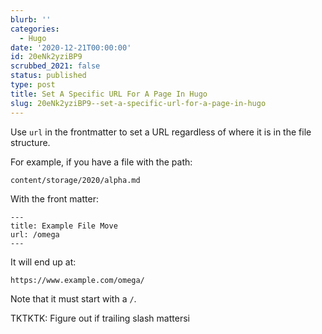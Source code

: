 ```yaml
---
blurb: ''
categories:
  - Hugo
date: '2020-12-21T00:00:00'
id: 20eNk2yziBP9
scrubbed_2021: false
status: published
type: post
title: Set A Specific URL For A Page In Hugo
slug: 20eNk2yziBP9--set-a-specific-url-for-a-page-in-hugo
---
```


Use `url` in the frontmatter to set a URL regardless of where it is in the file structure.

For example, if you have a file with the path:

    content/storage/2020/alpha.md

With the front matter:

    ---
    title: Example File Move
    url: /omega
    ---
    
It will end up at:

    https://www.example.com/omega/
    
Note that it must start with a `/`. 

TKTKTK: Figure out if trailing slash mattersi
